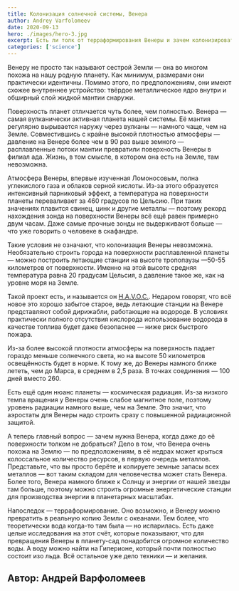 ```yaml
---
title: Колонизация солнечной системы, Венера
author: Andrey Varfolomeev
date: 2020-09-13
hero: ./images/hero-3.jpg
excerpt: Есть ли толк от терраформирования Венеры и зачем колонизировать одну из самых "недружелюбных" планет в нашей системе
categories: ['science']
---
```



Венеру не просто так называют сестрой Земли — она во многом похожа на нашу родную планету. Как минимум, размерами они практически идентичны. Помимо этого, по предположениям, они имеют схожее внутреннее устройство: твёрдое металлическое ядро внутри и обширный слой жидкой мантии снаружи.

Поверхность планет отличается чуть более, чем полностью. Венера — самая вулканически активная планета нашей системы. Её мантия регулярно вырывается наружу через вулканы — намного чаще, чем на Земле. Совместившись с крайне высокой плотностью атмосферы — давление на Венере более чем в 90 раз выше земного — расплавленные потоки мантии превратили поверхность Венеры в филиал ада. Жизнь, в том смысле, в котором она есть на Земле, там невозможна. 

Атмосфера Венеры, впервые изученная Ломоносовым, полна углекислого газа и облаков серной кислоты. Из-за этого образуется интенсивный парниковый эффект, а температура на поверхности планеты переваливает за 460 градусов по Цельсию. При таких значениях плавится свинец, цинк и другие металлы — поэтому рекорд нахождения зонда на поверхности Венеры всё ещё равен примерно двум часам. Даже самые прочные зонды не выдерживают больше — что уже говорить о человеке в скафандре.

Такие условия не означают, что колонизация Венеры невозможна. Необязательно строить города на поверхности расплавленной планеты — можно построить летающие станции на высоте тропопаузы —50-55 километров от поверхности. Именно на этой высоте средняя температура равна 20 градусам Цельсия, а давление такое же, как на уровне моря на Земле.

Такой проект есть, и называется он [H.A.V.O.C.](https://sacd.larc.nasa.gov/smab/havoc/). Недаром говорят, что всё новое это хорошо забытое старое, ведь летающие станции на Венере представляют собой дирижабли, работающие на водороде. В условиях практически полного отсутствия кислорода использование водорода в качестве топлива будет даже безопаснее — ниже риск быстрого пожара. 

Из-за более высокой плотности атмосферы на поверхность падает гораздо меньше солнечного света, но на высоте 50 километров освещённость будет в норме. К тому же, до Венеры намного ближе лететь, чем до Марса, в среднем в 2,5 раза. В точках соединения — 100 дней вместо 260.

Есть ещё один нюанс планеты — космическая радиация. Из-за низкого темпа вращения у Венеры очень слабое магнитное поле, поэтому уровень радиации намного выше, чем на Земле. Это значит, что аэростаты для Венеры надо строить сразу с повышенной радиационной защитой.

А теперь главный вопрос — зачем нужна Венера, когда даже до её поверхности толком не добраться? Дело в том, что Венера очень похожа на Землю — по предположениям, в её недрах может крыться колоссальное количество ресурсов, в первую очередь металлов. Представьте, что вы просто берёте и копируете земные запасы всех металлов — вот таким складом для человечества может стать Венера. Более того, Венера намного ближе к Солнцу и энергии от нашей звезды там больше, поэтому можно строить огромные энергетические станции для производства энергии в планетарных масштабах.

Напоследок — терраформирование. Оно возможно, и Венеру можно превратить в реальную копию Земли с океанами. Тем более, что теоретически вода когда-то там была — но испарилась. Есть даже целые исследования на этот счёт, которые показывают, что для превращения Венеры в планету-сад понадобится огромное количество воды. А воду можно найти на Гиперионе, который почти полностью состоит изо льда. 
Всё остальное уже дело техники — и желания.


## Автор: Андрей Варфоломеев